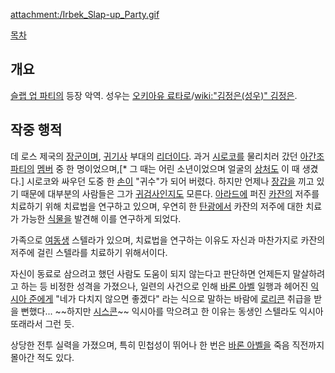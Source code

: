 attachment:/Irbek_Slap-up_Party.gif

[[목차]]

== 개요 ==
[[슬랩 업 파티]]의 등장 악역. 성우는 [[오키아유 료타로]]/[[wiki:"김정은(성우)" 김정은]].

== 작중 행적 ==
데 로스 제국의 [[장군]]이며, [[귀기사]] 부대의 [[리더]]이다. 과거 [[시로코]]를 물리치러 갔던 [[아간조]] [[파티]]의 [[멤버]] 중 한 명이었으며,[* 그 때는 어린 소년이었으며 얼굴의 [[상처]]도 이 때 생겼다.] 시로코와 싸우던 도중 한 [[손]]이 "귀수"가 되어 버렸다. 하지만 언제나 [[장갑]]을 끼고 있기 때문에 대부분의 사람들은 그가 [[귀검사]]인지도 모른다. [[아라드]]에 퍼진 [[카잔]]의 저주를 치료하기 위해 치료법을 연구하고 있으며, 우연히 한 [[탄광]]에서 카잔의 저주에 대한 치료가 가능한 [[식물]]을 발견해 이를 연구하게 되었다.

가족으로 [[여동생]] 스텔라가 있으며, 치료법을 연구하는 이유도 자신과 마찬가지로 카잔의 저주에 걸린 스텔라를 치료하기 위해서이다.

자신이 동료로 삼으려고 했던 사람도 도움이 되지 않는다고 판단하면 언제든지 말살하려고 하는 등 비정한 성격을 가졌으나, 일련의 사건으로 인해 [[바론 아벨]] 일행과 헤어진 [[익시아 준]]에게 "네가 다치지 않으면 좋겠다" 라는 식으로 말하는 바람에 [[로리콘]] 취급을 받을 뻔했다... ~~하지만 [[시스콘]]~~ 익시아를 막으려고 한 이유는 동생인 스텔라도 익시아 또래라서 그런 듯.

상당한 전투 실력을 가졌으며, 특히 민첩성이 뛰어나 한 번은 [[바론 아벨]]을 죽음 직전까지 몰아간 적도 있다.
